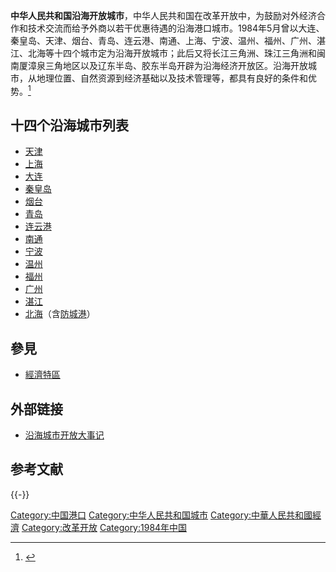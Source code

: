 {{Location map+|China|width=500|caption=沿海开放城市在中国的位置|places= 
    {{Location map~|China|label=[[天津|天津]]|position=left|lat_deg=39|lat_min=10|lat_dir=N|lon_deg=117|lon_min=10|lon_dir=E}}
    {{Location map~|China|label=[[上海|上海]]|position=right|lat_deg=31|lat_min=10|lat_dir=N|lon_deg=121|lon_min=29|lon_dir=E}}
    {{Location map~|China|label=[[大连|大连]]|position=right|lat_deg=38|lat_min=55|lat_dir=N|lon_deg=121|lon_min=38|lon_dir=E}}
    {{Location map~|China|label=[[秦皇岛|秦皇岛]]|position=top|lat_deg=39|lat_min=56|lat_dir=N|lon_deg=119|lon_min=36|lon_dir=E}}
    {{Location map~|China|label=[[烟台|烟台]]|position=right|lat_deg=37|lat_min=28|lat_dir=N|lon_deg=121|lon_min=28|lon_dir=E}}
    {{Location map~|China|label=[[青岛|青岛]]|position=right|lat_deg=36|lat_min=5|lat_dir=N|lon_deg=120|lon_min=20|lon_dir=E}}
    {{Location map~|China|label=[[连云港|连云港]]|position=right|lat_deg=34|lat_min=35|lat_dir=N|lon_deg=119|lon_min=13|lon_dir=E}}
    {{Location map~|China|label=[[南通|南通]]|position=left|lat_deg=31|lat_min=58|lat_dir=N|lon_deg=120|lon_min=53|lon_dir=E}}
    {{Location map~|China|label=[[宁波|宁波]]|position=right|lat_deg=29|lat_min=51|lat_dir=N|lon_deg=121|lon_min=37|lon_dir=E}}
    {{Location map~|China|label=[[温州|温州]]|position=right|lat_deg=27|lat_min=59|lat_dir=N|lon_deg=120|lon_min=42|lon_dir=E}}
    {{Location map~|China|label=[[福州|福州]]|position=right|lat_deg=26|lat_min=9|lat_dir=N|lon_deg=119|lon_min=17|lon_dir=E}}
    {{Location map~|China|label=[[广州|广州]]|position=top|lat_deg=23|lat_min=7|lat_dir=N|lon_deg=113|lon_min=15|lon_dir=E}}
    {{Location map~|China|label=[[湛江|湛江]]|position=right|lat_deg=21|lat_min=16|lat_dir=N|lon_deg=110|lon_min=21|lon_dir=E}}
    {{Location map~|China|label=[[北海市|北海]]|position=left|lat_deg=21|lat_min=28|lat_dir=N|lon_deg=109|lon_min=7|lon_dir=E}}
}}

'''中华人民共和国沿海开放城市'''，中华人民共和国在改革开放中，为鼓励对外经济合作和技术交流而给予外商以若干优惠待遇的沿海港口城市。1984年5月曾以大连、秦皇岛、天津、烟台、青岛、连云港、南通、上海、宁波、温州、福州、广州、湛江、北海等十四个城市定为沿海开放城市；此后又将长江三角洲、珠江三角洲和闽南厦漳泉三角地区以及辽东半岛、胶东半岛开辟为沿海经济开放区。沿海开放城市，从地理位置、自然资源到经济基础以及技术管理等，都具有良好的条件和优势。<ref>{{cite journal|author=周川|title=中国沿海开放城市十大优势|journal=国际贸易|year=1984|issue=10}}</ref>

==十四个沿海城市列表==
* [[天津|天津]]
* [[上海|上海]]
* [[大连|大连]]
* [[秦皇岛|秦皇岛]]
* [[烟台|烟台]]
* [[青岛|青岛]]
* [[连云港|连云港]]
* [[南通|南通]]
* [[宁波|宁波]]
* [[温州|温州]]
* [[福州|福州]]
* [[广州|广州]]
* [[湛江|湛江]]
* [[北海市|北海]]（含[[防城港|防城港]]）

==參見==
*[[經濟特區|經濟特區]]

==外部链接==
*[http://www.china.com.cn/chinese/null/583922.htm 沿海城市开放大事记]{{Wayback|url=http://www.china.com.cn/chinese/null/583922.htm |date=20160305042503 }}

==参考文献==
{{reflist}}

{{-}}
{{中华人民共和国沿海开放城市}}
{{中华人民共和国行政区划}}

[[Category:中国港口|Category:中国港口]]
[[Category:中华人民共和国城市|Category:中华人民共和国城市]]
[[Category:中華人民共和國經濟|Category:中華人民共和國經濟]]
[[Category:改革开放|Category:改革开放]]
[[Category:1984年中国|Category:1984年中国]]